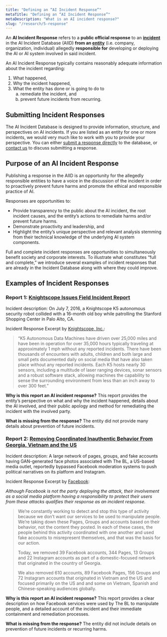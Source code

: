 ```yaml
---
title: "Defining an “AI Incident Response”"
metaTitle: "Defining an “AI Incident Response”"
metaDescription: "What is an AI incident response?"
slug: "/research/5-response"
---
```


An **AI Incident Response** refers to a **public official response** to an **[incident](/research/1-criteria)** in the AI Incident Database (AIID) **from an [entity](/entities)** (i.e. company, organization, individual) allegedly **responsible for** developing or deploying the AI or AI system involved in said incident.

An AI Incident Response typically contains reasonably adequate information about the incident regarding:

1. What happened,
2. Why the incident happened,
3. What the entity has done or is going to do to
   <ol style={{ marginLeft: '2em' }} type="a">
      <li>remediate the incident, and</li>
      <li>prevent future incidents from recurring.</li>
   </ol>

## Submitting Incident Responses

The AI Incident Database is designed to provide information, structure, and perspectives on AI incidents. If you are listed as an entity for one or more incidents, we would very much like to work with you to provide your perspective. You can either [submit a response directly](/apps/submit) to the database, or [contact us](/contact) to discuss submitting a response.

## Purpose of an AI Incident Response

Publishing a response in the AIID is an opportunity for the allegedly responsible entities to have a voice in the discussion of the incident in order to proactively prevent future harms and promote the ethical and responsible practice of AI.

Responses are opportunities to:

- Provide transparency to the public about the AI incident, the root incident causes, and the entity’s actions to remediate harms and/or prevent future harms.
- Demonstrate proactivity and leadership, and
- Highlight the entity’s unique perspective and relevant analysis stemming from their technical knowledge of the underlying AI system components.

Full and complete incident responses are opportunities to simultaneously benefit society and corporate interests. To illustrate what constitutes “full and complete,” we introduce several examples of incident responses that are already in the Incident Database along with where they could improve.

## Examples of Incident Responses

### Report 1: [Knightscope Issues Field Incident Report](/cite/51#r1765)

Incident description: On July 7, 2016, a Knightscope K5 autonomous security robot collided with a 16-month old boy while patrolling the Stanford Shopping Center in Palo Alto, CA.

Incident Response Excerpt by [Knightscope, Inc.](/entities/knightscope):

> “K5 Autonomous Data Machines have driven over 25,000 miles and have been in operation for over 35,000 hours typically traveling at approximately 1 mph without any reported incidents. There have been thousands of encounters with adults, children and both large and small pets documented daily on social media that have also taken place without any reported incidents. Each K5 hosts nearly 30 sensors, including a multitude of laser ranging devices, sonar sensors and a robust software stack, allowing machines the capability to sense the surrounding environment from less than an inch away to over 300 feet.”

**Why is this report an AI incident response?** This report provides the entity’s perspective on what and why the incident happened, details about the AI involved, and their public apology and method for remediating the incident with the involved party.

**What is missing from the response?** The entity did not provide many details about prevention of future incidents.

### Report 2: [Removing Coordinated Inauthentic Behavior From Georgia, Vietnam and the US](/cite/324#r2002)

Incident description: A large network of pages, groups, and fake accounts having GAN-generated face photos associated with The BL, a US-based media outlet, reportedly bypassed Facebook moderation systems to push political narratives on its platform and Instagram.

Incident Response Excerpt by [Facebook](/entities/facebook):

*Although Facebook is not the party deploying the attack, their involvement as a social media platform having a responsibility to protect their users from these attacks qualifies their response as an incident response.*

> We’re constantly working to detect and stop this type of activity because we don’t want our services to be used to manipulate people. We’re taking down these Pages, Groups and accounts based on their behavior, not the content they posted. In each of these cases, the people behind this activity coordinated with one another and used fake accounts to misrepresent themselves, and that was the basis for our action.
>
> Today, we removed 39 Facebook accounts, 344 Pages, 13 Groups and 22 Instagram accounts as part of a domestic-focused network that originated in the country of Georgia.
>
> We also removed 610 accounts, 89 Facebook Pages, 156 Groups and 72 Instagram accounts that originated in Vietnam and the US and focused primarily on the US and and some on Vietnam, Spanish and Chinese-speaking audiences globally.

**Why is this report an AI incident response?** This report provides a clear description on how Facebook services were used by The BL to manipulate people, and a detailed account of the incident and their immediate containment and remediation processes.

**What is missing from the response?** The entity did not include details on prevention of future incidents or recurring harms.
